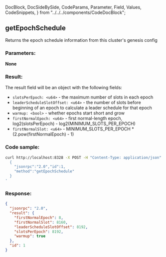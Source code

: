   DocBlock,
  DocSideBySide,
  CodeParams,
  Parameter,
  Field,
  Values,
  CodeSnippets,
} from "../../../components/CodeDocBlock";

<DocBlock>

## getEpochSchedule

Returns the epoch schedule information from this cluster's genesis config

<DocSideBySide>
<CodeParams>

### Parameters:

**None**

### Result:

The result field will be an object with the following fields:

- `slotsPerEpoch: <u64>` - the maximum number of slots in each epoch
- `leaderScheduleSlotOffset: <u64>` - the number of slots before beginning of an epoch to calculate a leader schedule for that epoch
- `warmup: <bool>` - whether epochs start short and grow
- `firstNormalEpoch: <u64>` - first normal-length epoch, log2(slotsPerEpoch) - log2(MINIMUM_SLOTS_PER_EPOCH)
- `firstNormalSlot: <u64>` - MINIMUM_SLOTS_PER_EPOCH \* (2.pow(firstNormalEpoch) - 1)

</CodeParams>

<CodeSnippets>

### Code sample:

```bash
curl http://localhost:8328 -X POST -H "Content-Type: application/json" -d '
  {
    "jsonrpc":"2.0","id":1,
    "method":"getEpochSchedule"
  }
'
```

### Response:

```json
{
  "jsonrpc": "2.0",
  "result": {
    "firstNormalEpoch": 8,
    "firstNormalSlot": 8160,
    "leaderScheduleSlotOffset": 8192,
    "slotsPerEpoch": 8192,
    "warmup": true
  },
  "id": 1
}
```

</CodeSnippets>
</DocSideBySide>
</DocBlock>
